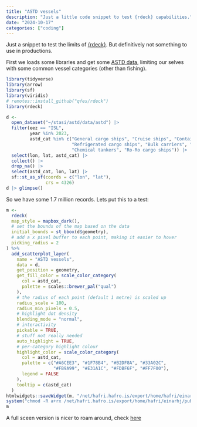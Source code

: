 ```yaml
---
title: "ASTD vessels"
description: "Just a little code snippet to test {rdeck} capabilities."
date: "2024-10-17"
categories: ["coding"]
---
```


Just a snippet to test the limits of [{rdeck}](https://qfes.github.io/rdeck). But definitively not something to use in productions.

First we loads some libraries and get some [ASTD data](https://pame.is/ourwork/arctic-shipping/current-shipping-projects/astd), limiting our selves with some common vessel categories (other than fishing).

```r
library(tidyverse)
library(arrow)
library(sf)
library(viridis)
# remotes::install_github("qfes/rdeck")
library(rdeck)

d <-
  open_dataset("~/stasi/astd/data/astd") |> 
  filter(eez == "ISL",
         year %in% 2023,
         astd_cat %in% c("General cargo ships", "Cruise ships", "Container ships",
                         "Refrigerated cargo ships", "Bulk carriers", "Oil product tankers",
                         "Chemical tankers", "Ro-Ro cargo ships")) |>
  select(lon, lat, astd_cat) |> 
  collect() |> 
  drop_na() |> 
  select(astd_cat, lon, lat) |>
  sf::st_as_sf(coords = c("lon", "lat"),
               crs = 4326)
d |> glimpse()
```

So we have some 1.7 million records. Lets put this to a test:

```r
m <- 
  rdeck(
  map_style = mapbox_dark(),
  # set the bounds of the map based on the data
  initial_bounds = st_bbox(d$geometry),
  # add a x pixel buffer to each point, making it easier to hover
  picking_radius = 2
) %>%
  add_scatterplot_layer(
    name = "ASTD vessels",
    data = d,
    get_position = geometry,
    get_fill_color = scale_color_category(
      col = astd_cat,
      palette = scales::brewer_pal("qual")
    ),
    # the radius of each point (default 1 metre) is scaled up
    radius_scale = 100,
    radius_min_pixels = 0.5,
    # highlight dot density
    blending_mode = "normal",
    # interactivity
    pickable = TRUE,
    # stuff not really needed
    auto_highlight = TRUE,
    # per-category highlight colour
    highlight_color = scale_color_category(
      col = astd_cat,
      palette = c("#A6CEE3", "#1F78B4", "#B2DF8A", "#33A02C",
                  "#FB9A99", "#E31A1C", "#FDBF6F", "#FF7F00"),
      legend = FALSE
    ),
    tooltip = c(astd_cat)
  )
htmlwidgets::saveWidget(m, "/net/hafri.hafro.is/export/home/hafri/einarhj/public_html/astd_cat.html")
system("chmod -R a+rx /net/hafri.hafro.is/export/home/hafri/einarhj/public_html/astd_cat*")
m
```

A full sceen version is nicer to roam around, check [here](https://heima.hafro.is/~einarhj/astd_cat.html)
